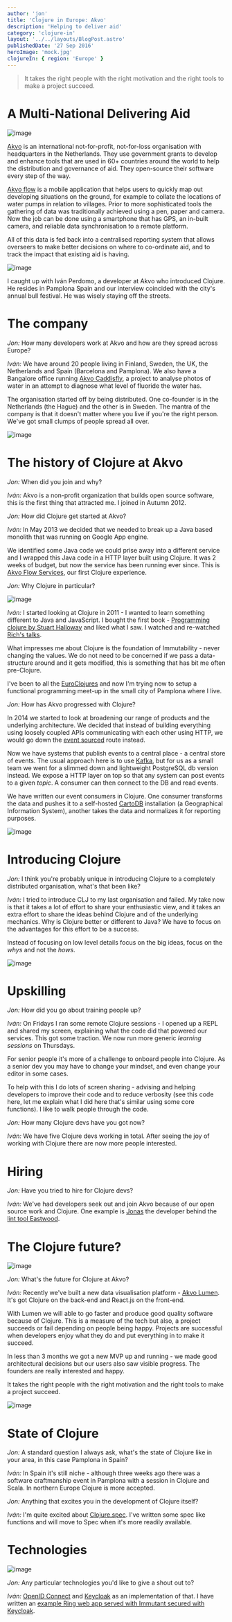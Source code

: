 ```yaml
---
author: 'jon'
title: 'Clojure in Europe: Akvo'
description: 'Helping to deliver aid'
category: 'clojure-in'
layout: '../../layouts/BlogPost.astro'
publishedDate: '27 Sep 2016'
heroImage: 'mock.jpg'
clojureIn: { region: 'Europe' }
---
```


> It takes the right people with the right motivation and the right
> tools to make a project succeed.

# A Multi-National Delivering Aid


<Image alt='image' src={akvoflow} />

[Akvo](http://akvo.org/about-us/) is an international not-for-profit,
not-for-loss organisation with headquarters in the Netherlands. They use
government grants to develop and enhance tools that are used in 60+
countries around the world to help the distribution and governance of
aid. They open-source their software every step of the way.

[Akvo flow](http://akvo.org/products/akvoflow/#overview) is a mobile
application that helps users to quickly map out developing situations on
the ground, for example to collate the locations of water pumps in
relation to villages. Prior to more sophisticated tools the gathering of
data was traditionally achieved using a pen, paper and camera. Now the
job can be done using a smartphone that has GPS, an in-built camera, and
reliable data synchronisation to a remote platform.

All of this data is fed back into a centralised reporting system that
allows overseers to make better decisions on where to co-ordinate aid,
and to track the impact that existing aid is having.


<Image alt='image' src={akvopic} />

I caught up with Iván Perdomo, a developer at Akvo who introduced
Clojure. He resides in Pamplona Spain and our interview coincided with
the city's annual bull festival. He was wisely staying off the streets.

# The company

_Jon:_ How many developers work at Akvo and how are they spread across
Europe?

_Iván:_ We have around 20 people living in Finland, Sweden, the UK, the
Netherlands and Spain (Barcelona and Pamplona). We also have a Bangalore
office running [Akvo Caddisfly](http://akvo.org/akvo-caddisfly/), a
project to analyse photos of water in an attempt to diagnose what level
of fluoride the water has.

The organisation started off by being distributed. One co-founder is in
the Netherlands (the Hague) and the other is in Sweden. The mantra of
the company is that it doesn't matter where you live if you're the right
person. We've got small clumps of people spread all over.


<Image alt='image' src={ivan} />

# The history of Clojure at Akvo

_Jon:_ When did you join and why?

_Iván:_ Akvo is a non-profit organization that builds open source
software, this is the first thing that attracted me. I joined in Autumn 2012.

_Jon:_ How did Clojure get started at Akvo?

_Iván:_ In May 2013 we decided that we needed to break up a Java based
monolith that was running on Google App engine.

We identified some Java code we could prise away into a different
service and I wrapped this Java code in a HTTP layer built using
Clojure. It was 2 weeks of budget, but now the service has been running
ever since. This is [Akvo Flow
Services](https://github.com/akvo/akvo-flow-services), our first Clojure
experience.

_Jon:_ Why Clojure in particular?


<Image alt='image' src={progclojure} alt='euroclojure' />

_Iván:_ I started looking at Clojure in 2011 - I wanted to learn
something different to Java and JavaScript. I bought the first book -
[Programming clojure by Stuart Halloway](https://pragprog.com/book/shcloj/programming-clojure) and
liked what I saw. I watched and re-watched [Rich's talks](https://www.infoq.com/presentations/Simple-Made-Easy).

What impresses me about Clojure is the foundation of Immutability -
never changing the values. We do not need to be concerned if we pass a
data-structure around and it gets modified, this is something that has
bit me often pre-Clojure.

I've been to all the [EuroClojures](https://euroclojure.org) and now I'm
trying now to setup a functional programming meet-up in the small city
of Pamplona where I live.

_Jon:_ How has Akvo progressed with Clojure?

In 2014 we started to look at broadening our range of products and the
underlying architecture. We decided that instead of building everything
using loosely coupled APIs communicating with each other using HTTP, we
would go down the [event sourced](http://martinfowler.com/eaaDev/EventSourcing.html) route
instead.

Now we have systems that publish events to a central place - a central
store of events. The usual approach here is to use
[Kafka](http://kafka.apache.org/), but for us as a small team we went
for a slimmed down and lightweight PostgreSQL db version instead. We
expose a HTTP layer on top so that any system can post events to a given
_topic_. A consumer can then connect to the DB and read events.

We have written our event consumers in Clojure. One consumer transforms
the data and pushes it to a self-hosted [CartoDB](https://carto.com/)
installation (a Geographical Information System), another takes the data
and normalizes it for reporting purposes.


<Image alt='image' src={eclogo} alt='EuroClojure' />

# Introducing Clojure

_Jon:_ I think you're probably unique in introducing Clojure to a
completely distributed organisation, what's that been like?

_Iván:_ I tried to introduce CLJ to my last organisation and failed. My
take now is that it takes a lot of effort to share your enthusiastic
view, and it takes an extra effort to share the ideas behind Clojure and
of the underlying mechanics. Why is Clojure better or different to Java?
We have to focus on the advantages for this effort to be a success.

Instead of focusing on low level details focus on the big ideas, focus
on the _whys_ and not the _hows_.


<Image alt='image' src={akvocollage} alt='EuroClojure' />

# Upskilling

_Jon:_ How did you go about training people up?

_Iván:_ On Fridays I ran some remote Clojure sessions - I opened up a
REPL and shared my screen, explaining what the code did that powered our
services. This got some traction. We now run more generic _learning
sessions_ on Thursdays.

For senior people it's more of a challenge to onboard people into
Clojure. As a senior dev you may have to change your mindset, and even
change your editor in some cases.

To help with this I do lots of screen sharing - advising and helping
developers to improve their code and to reduce verbosity (see this code
here, let me explain what I did here that's similar using some core
functions). I like to walk people through the code.

_Jon:_ How many Clojure devs have you got now?

_Iván:_ We have five Clojure devs working in total. After seeing the joy
of working with Clojure there are now more people interested.

# Hiring

_Jon:_ Have you tried to hire for Clojure devs?

_Iván:_ We've had developers seek out and join Akvo because of our open
source work and Clojure. One example is
[Jonas](https://github.com/jonase) the developer behind the [lint tool Eastwood](https://github.com/jonase/eastwood).

# The Clojure future?


<Image alt='image' src={akvolumenlogo} />

_Jon:_ What's the future for Clojure at Akvo?

_Iván:_ Recently we've built a new data visualisation platform - [Akvo Lumen](https://github.com/akvo/akvo-lumen). It's got Clojure on the
back-end and React.js on the front-end.

With Lumen we will able to go faster and produce good quality software
because of Clojure. This is a measure of the tech but also, a project
succeeds or fail depending on people being happy. Projects are
successful when developers enjoy what they do and put everything in to
make it succeed.

In less than 3 months we got a new MVP up and running - we made good
architectural decisions but our users also saw visible progress. The
founders are really interested and happy.

It takes the right people with the right motivation and the right tools
to make a project succeed.


<Image alt='image' src={rich} />

# State of Clojure

_Jon:_ A standard question I always ask, what's the state of Clojure
like in your area, in this case Pamplona in Spain?

_Iván:_ In Spain it's still niche - although three weeks ago there was a
software craftmanship event in Pamplona with a session in Clojure and
Scala. In northern Europe Clojure is more accepted.

_Jon:_ Anything that excites you in the development of Clojure itself?

_Iván:_ I'm quite excited about
[Clojure.spec](http://clojure.org/about/spec). I've written some spec
like functions and will move to Spec when it's more readily available.

# Technologies


<Image alt='image' src={keycloak} />

_Jon:_ Any particular technologies you'd like to give a shout out to?

_Iván:_ [OpenID Connect](http://openid.net/connect/) and
[Keycloak](http://www.keycloak.org/) as an implementation of that. I
have written an [example Ring web app served with Immutant secured with Keycloak](https://github.com/iperdomo/immutant-keycloak).
